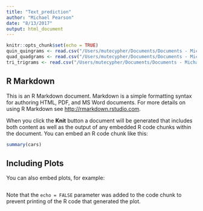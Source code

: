 ```yaml
---
title: "Text_prediction"
author: "Michael Pearson"
date: "8/13/2017"
output: html_document
---
```


```r
knitr::opts_chunk$set(echo = TRUE)
quin_quingrams <- read.csv("/Users/mutecypher/Documents/Documents - Michael’s iMac/Coursera/Capstone Project/processed/quin_quingrams.csv")
quad_quadgrams <- read.csv("/Users/mutecypher/Documents/Documents - Michael’s iMac/Coursera/Capstone Project/processed/quad_quadgrams.csv")
tri_trigrams <- read.csv("/Users/mutecypher/Documents/Documents - Michael’s iMac/Coursera/Capstone Project/processed/tri_trigrams.csv")
```

## R Markdown

This is an R Markdown document. Markdown is a simple formatting syntax for authoring HTML, PDF, and MS Word documents. For more details on using R Markdown see <http://rmarkdown.rstudio.com>.

When you click the **Knit** button a document will be generated that includes both content as well as the output of any embedded R code chunks within the document. You can embed an R code chunk like this:

```r
summary(cars)
```

## Including Plots

You can also embed plots, for example:

```r

```

Note that the `echo = FALSE` parameter was added to the code chunk to prevent printing of the R code that generated the plot.
